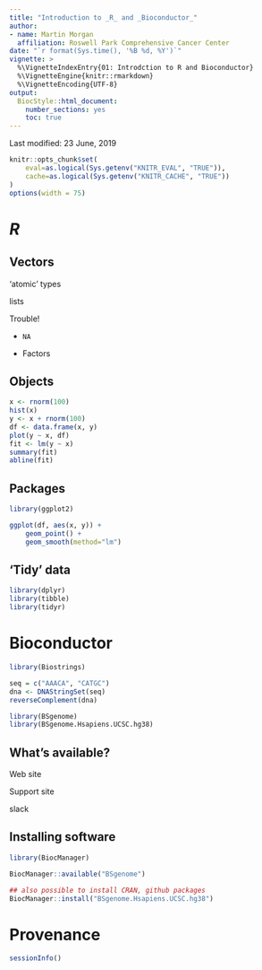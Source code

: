 ```yaml
---
title: "Introduction to _R_ and _Bioconductor_"
author:
- name: Martin Morgan
  affiliation: Roswell Park Comprehensive Cancer Center
date: "`r format(Sys.time(), '%B %d, %Y')`"
vignette: >
  %\VignetteIndexEntry{01: Introdction to R and Bioconductor}
  %\VignetteEngine{knitr::rmarkdown}
  %\VignetteEncoding{UTF-8}
output:
  BiocStyle::html_document:
    number_sections: yes
    toc: true
---
```


Last modified: 23 June, 2019

```r
knitr::opts_chunk$set(
    eval=as.logical(Sys.getenv("KNITR_EVAL", "TRUE")),
    cache=as.logical(Sys.getenv("KNITR_CACHE", "TRUE"))
)
options(width = 75)
```

# _R_

## Vectors

'atomic' types

lists

Trouble!

- `NA`

- Factors

## Objects

```r
x <- rnorm(100)
hist(x)
y <- x + rnorm(100)
df <- data.frame(x, y)
plot(y ~ x, df)
fit <- lm(y ~ x)
summary(fit)
abline(fit)
```

## Packages

```r
library(ggplot2)
```

```r
ggplot(df, aes(x, y)) + 
    geom_point() +
    geom_smooth(method="lm")
```

## 'Tidy' data

```r
library(dplyr)
library(tibble)
library(tidyr)
```

# Bioconductor

```r
library(Biostrings)
```

```r
seq = c("AAACA", "CATGC")
dna <- DNAStringSet(seq)
reverseComplement(dna)
```

```r
library(BSgenome)
library(BSgenome.Hsapiens.UCSC.hg38)
```

## What's available?

Web site

Support site

slack

## Installing software

```r
library(BiocManager)
```

```r
BiocManager::available("BSgenome")
```

```r
## also possible to install CRAN, github packages
BiocManager::install("BSgenome.Hsapiens.UCSC.hg38")
```

# Provenance

```r
sessionInfo()
```
